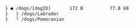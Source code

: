 ```txt
├ ● /dogs/[dogID]       172 B          77.8 kB
├   ├ /dogs/Labrador
├   └ /dogs/Pomeranian
``` 